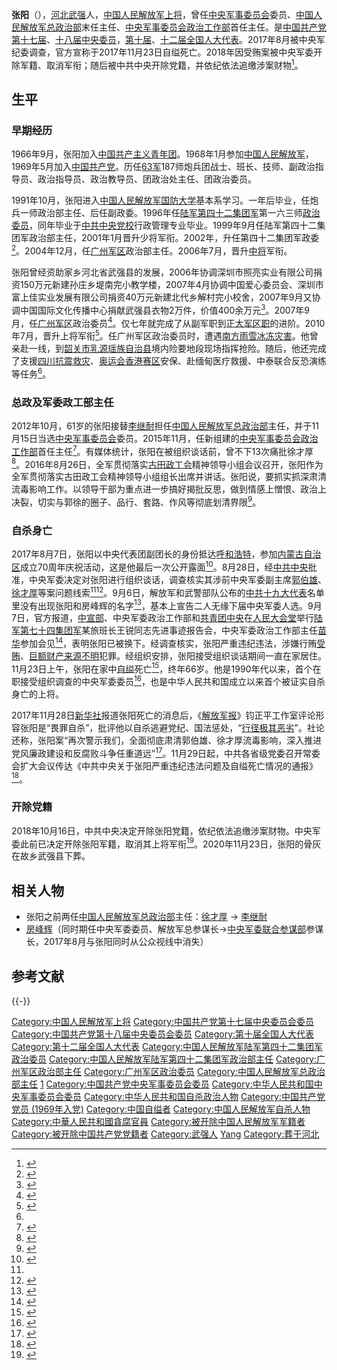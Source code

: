 {{for|同名歌手|單色凌}}
{{Infobox military person
|name = 张阳
|image name = Zhang Yang.jpg
|width = 200px
|job = [[File:China_Emblem_PLA.svg|22px]] [[中央军事委员会政治工作部|中央军事委员会政治工作部]]主任
|period = 2015年11月－2017年8月
|job-1 = [[File:China_Emblem_PLA.svg|22px]] [[中国人民解放军总政治部|中国人民解放军总政治部]]主任
|period-1 = 2012年10月－2015年11月
|job-2 = [[File:China_Emblem_PLA.svg|22px]] [[中国人民解放军广州军区|中国人民解放军广州军区]][[政治委员|政治委员]]
|period-2 = 2007年9月－2012年10月
|sex = 男
|date of birth = 1951年8月
|place of birth = {{PRC}}[[河北省|河北省]][[武强县|武强县]][[东孙庄镇|孙庄乡]]北堤南村
|date of death = {{Death date and age|2017|11|23|1951|8}}
|place of death = {{PRC}}[[北京市|北京市]]
|nationality = {{PRC}}
|party = <del>{{CPC}}</del>（1969年5月加入－2018年10月16日开除）
|spouse = 
|relatives = 
|educate = 
*[[中国人民解放军国防大学|中国人民解放军国防大学]]基本系
*[[中共中央党校|中共中央党校]]行政管理专业
|past = 
*<span style="color: blue;">中国人民解放军陆军第163师政治委员<br>(1996年－2000年)</span>
*<span style="color: blue;">[[中国人民解放军陆军第七十五集团军|中国人民解放军陆军第42集团军]]政治部主任<br>(2000年－2002年)</span>
*<span style="color: blue;">中国人民解放军陆军第42集团军政治委员<br>(2002年－2004年12月)</span>
*<span style="color: blue;">[[中国人民解放军广州军区|中国人民解放军广州军区]]政治部主任<br>(2004年12月－2007年9月)</span>
*<span style="color: blue;">中国人民解放军广州军区政治委员<br>(2007年9月－2012年10月)</span>
*<span style="color: blue;">[[中国人民解放军总政治部|中国人民解放军总政治部]]主任<br>(2012年10月－2016年1月)</span>
*<span style="color: blue;">[[中央军事委员会|中国共产党中央军事委员会]]委员<br>(2012年11月－2017年10月)</span>
*<span style="color: blue;">[[中央军事委员会|中华人民共和国中央军事委员会]]委员<br>(2012年3月－2017年11月)</span>
*<span style="color: blue;">[[中央军事委员会政治工作部|中央军事委员会政治工作部]]主任<br>(2016年1月－2017年8月)</span>
|work=
|award=
|rank = <del>[[File:PLAGeneral_r.png|40px]] [[中国人民解放军上将|中国人民解放军上将]]</del>（2010年7月晋升－2018年10月16日取消）
* 2001年晋升[[中国人民解放军少将|少将]]军衔
* 2006年晋升[[中国人民解放军中将|中将]]军衔
* 2010年晋升[[中国人民解放军上将|上将]]军衔
* 2018年被开除军籍、取消军衔<ref name=":0" />
}}

'''张阳'''（{{bd|1951年|8月|2017年|11月23日|catIdx=Z张}}），[[河北省|河北]][[武强县|武强]]人，[[中国人民解放军上将|中国人民解放军上将]]，曾任[[中央军事委员会|中央军事委员会]]委员、[[中国人民解放军总政治部|中国人民解放军总政治部]]末任主任、[[中央军事委员会政治工作部|中央军事委员会政治工作部]]首任主任。是[[中国共产党第十七届中央委员会委员列表|中国共产党第十七届]]、[[中国共产党第十八届中央委员会委员列表|十八届中央委员]]，[[第十届全国人民代表大会代表名单|第十届]]、[[第十二届全国人民代表大会代表名单|十二届]][[全国人民代表大会代表|全国人大代表]]。2017年8月被中央军纪委调查，官方宣称于2017年11月23日自缢死亡。2018年因受贿案被中央军委开除军籍、取消军衔；随后被中共中央开除党籍，并依纪依法追缴涉案财物<ref name=":0">{{cite web|title=中共中央决定开除张阳党籍 依纪依法追缴涉案财物|url=http://www.xinhuanet.com/politics/2018-10/16/c_1123567978.htm|accessdate=2019-02-21|date=2018-10-16|publisher=新华网|archive-date=2022-05-27|archive-url=https://web.archive.org/web/20220527040838/http://www.xinhuanet.com/politics/2018-10/16/c_1123567978.htm}}</ref>。

==生平==
=== 早期经历 ===
1966年9月，张阳加入[[中国共产主义青年团|中国共产主义青年团]]。1968年1月参加[[中国人民解放军|中国人民解放军]]，1969年5月加入[[中国共产党|中国共产党]]。历任[[中国人民解放军陆军第二十七集团军|63军]]187师炮兵团战士、班长、技师、副政治指导员、政治指导员、政治教导员、团政治处主任、团政治委员。

1991年10月，张阳进入[[中国人民解放军国防大学|中国人民解放军国防大学]]基本系学习。一年后毕业，任炮兵一师政治部主任、后任副政委。1996年任[[中国人民解放军陆军第七十四集团军|陆军第四十二集团军]]第一六三师[[政治委员|政治委员]]，同年毕业于[[中共中央党校|中共中央党校]]行政管理专业毕业。1999年9月任陆军第四十二集团军政治部主任，2001年1月晋升少将军衔。2002年，升任第四十二集团军政委<ref>{{Cite book|title=中国人物年鉴 2012|last=《中国人物年鉴》编委会编；李维民主编|publisher=中国人物年鉴社|year=2013|pages=41}}</ref>。2004年12月，任[[中国人民解放军广州军区|广州军区]]政治部主任。2006年7月，晋升[[中国人民解放军中将|中将]]军衔。

张阳曾经资助家乡河北省武强县的发展，2006年协调深圳市照亮实业有限公司捐资150万元新建孙庄乡堤南完小教学楼，2007年4月协调中国爱心委员会、深圳市富上佳实业发展有限公司捐资40万元新建北代乡解村完小校舍，2007年9月又协调中国国际文化传播中心捐献武强县衣物2万件，价值400余万元<ref>{{cite web|title=第九章 新星灿烂（上）|url=http://www.taocheng.gov.cn/ch4382/ch4399/2010/07/29/content_146616.shtml|accessdate=2017-11-29|date=2010-07-29|publisher=桃城区人民政府|archiveurl=https://web.archive.org/web/20171201011635/http://www.taocheng.gov.cn/ch4382/ch4399/2010/07/29/content_146616.shtml|archivedate=2017-12-01|dead-url=yes}}</ref>。2007年9月，任[[中国人民解放军广州军区|广州军区]]政治委员<ref>{{cite web|title=张阳升任广州军区政委 杨德清不再担任|url=http://news.sohu.com/20070913/n252120665.shtml|accessdate=2017-11-28|date=2007-09-13|publisher=搜狐网|archive-date=2019-02-27|archive-url=https://web.archive.org/web/20190227182144/http://news.sohu.com/20070913/n252120665.shtml}}</ref>。仅七年就完成了从副军职到[[中华人民共和国军事编制#正大军区级|正大军区职]]的进阶。2010年7月，晋升上将军衔<ref>{{cite web|title=兰州军区司令员王国生等11人晋升上将|url=http://news.sina.com.cn/c/2010-07-20/000017833888s.shtml|accessdate=2010-07-20|date=2010-07-20|publisher=新浪网|archive-date=2016-08-03|archive-url=https://web.archive.org/web/20160803171506/http://news.sina.com.cn/c/2010-07-20/000017833888s.shtml|dead-url=no}}</ref>。任广州军区政治委员时，遭遇[[2008年中国雪灾|南方雨雪冰冻灾害]]。他曾亲赴一线，到[[韶关市|韶关市]][[乳源瑶族自治县|乳源瑶族自治县]]境内险要地段现场指挥抢险。随后，他还完成了支援[[汶川大地震|四川抗震救灾]]、[[香港奧運馬術比賽場地|奥运会香港赛区]]安保、赴缅甸医疗救援、中泰联合反恐演练等任务<ref name=":1"/>。

=== 总政及军委政工部主任 ===
2012年10月，61岁的张阳接替[[李继耐|李继耐]]担任[[中国人民解放军总政治部|中国人民解放军总政治部]]主任，并于11月15日当选[[中央军事委员会|中央军事委员会]]委员。2015年11月，任新组建的[[中央军事委员会政治工作部|中央军事委员会政治工作部]]首任主任<ref>{{cite news|url=http://www.thepaper.cn/newsDetail_forward_1419358|title=原总政治部主任张阳上将任军委政治工作部主任|date=2016-01-11|publisher=澎湃新闻|accessdate=2017-11-28|archive-date=2020-06-05|archive-url=https://web.archive.org/web/20200605001009/http://www.thepaper.cn/newsDetail_forward_1419358|dead-url=no}}</ref>。有媒体统计，张阳在被组织谈话前，曾不下13次痛批徐才厚<ref>{{cite web|title=起底自杀身亡的张阳:出身将军县 参军后没回过老家|url=http://news.163.com/17/1129/11/D4DGUG4N0001875N.html|accessdate=2017-11-29|date=2017-11-29|publisher=网易|archiveurl=https://web.archive.org/web/20171201032359/http://news.163.com/17/1129/11/D4DGUG4N0001875N.html|archivedate=2017-12-01|dead-url=yes}}</ref>。2016年8月26日，全军贯彻落实[[全军政治工作会议|古田政工会]]精神领导小组会议召开，张阳作为全军贯彻落实古田政工会精神领导小组组长出席并讲话。张阳说，要抓实抓深肃清流毒影响工作。以领导干部为重点进一步搞好揭批反思，做到情感上憎恨、政治上决裂，切实与郭徐的圈子、品行、套路、作风等彻底划清界限<ref name=":1">{{cite web|title=张阳畏罪自杀 曾陪徐才厚看话剧6次提肃清郭徐流毒|url=http://news.163.com/17/1128/12/D4B491JL0001875N.html|accessdate=2017-11-29|date=2017-11-28|publisher=网易|archiveurl=https://web.archive.org/web/20171201025219/http://news.163.com/17/1128/12/D4B491JL0001875N.html|archivedate=2017-12-01|dead-url=yes}}</ref>。

=== 自杀身亡 ===
{{See also|自绝于人民|中华人民共和国自杀政治人物列表}}

2017年8月7日，张阳以中央代表团副团长的身份抵达[[呼和浩特市|呼和浩特]]，参加[[内蒙古自治区|内蒙古自治区]]成立70周年庆祝活动，这是他最后一次公开露面<ref>{{Cite web|title=俞正声率中央代表团飞抵呼和浩特 出席内蒙古自治区成立70周年庆祝活动-|url=http://www.xinhuanet.com/politics/2017-08/07/c_1121445750.htm|access-date=2021-09-08|date=2017-08-07|publisher=新华网|archive-date=2021-05-24|archive-url=https://web.archive.org/web/20210524163600/http://www.xinhuanet.com//politics/2017-08/07/c_1121445750.htm|dead-url=no}}</ref>。8月28日，经[[中国共产党中央委员会|中共中央]]批准，中央军委决定对张阳进行组织谈话，调查核实其涉前中央军委副主席[[郭伯雄|郭伯雄]]、[[徐才厚|徐才厚]]等案问题线索<ref name="zisha" /><ref>{{cite web|title=中央軍委委員房峰輝張陽落馬|url=http://std.stheadline.com/daily/news-content.php?id=1657632&target=2|accessdate=2017-09-01|date=2017-09-01|publisher=[[星島日報|星島日報]]|archive-date=2019-05-20|archive-url=https://web.archive.org/web/20190520054748/http://std.stheadline.com/daily/news-content.php?id=1657632&target=2|dead-url=no}}</ref>。9月6日，解放军和武警部队公布的[[中国共产党第十九次全国代表大会|中共十九大]][[中国共产党第十九次全国代表大会代表名单|代表]]名单里没有出现张阳和房峰辉的名字<ref>{{Cite web|title=解放军和武警部队选举产生出席中共十九大代表|url=http://www.xinhuanet.com//2017-09/06/c_129697198.htm|access-date=2021-09-08|date=2017-09-06|publisher=新华网|archive-date=2021-05-17|archive-url=https://web.archive.org/web/20210517132017/http://www.xinhuanet.com//2017-09/06/c_129697198.htm|dead-url=no}}</ref>，基本上宣告二人无缘下届中央军委人选。9月7日，官方报道，[[中共中央宣传部|中宣部]]、中央军委政治工作部和[[中国共产主义青年团中央委员会|共青团中央]]在[[人民大会堂|人民大会堂]]举行[[中国人民解放军陆军第七十四集团军|陆军第七十四集团军]]某旅班长王锐同志先进事迹报告会，中央军委政治工作部主任[[苗华|苗华]]参加会见<ref>{{Cite web|title=王锐同志先进事迹报告会在京举行|url=http://military.cnr.cn/ztch/qjwnysh/fcl/20170907/t20170907_523939076.html|access-date=2021-10-15|date=2017-09-07|publisher=央广网|archive-date=2019-09-24|archive-url=https://web.archive.org/web/20190924124826/http://military.cnr.cn/ztch/qjwnysh/fcl/20170907/t20170907_523939076.html}}</ref>，表明张阳已被换下。经调查核实，张阳严重违纪违法，涉嫌行贿[[賄賂|受贿]]、[[巨额财产来源不明罪|巨额财产来源不明]]犯罪。经组织安排，张阳接受组织谈话期间一直在家居住。11月23日上午，张阳在家中[[自缢|自缢]]死亡<ref name="zisha">{{cite web|title=张阳自杀身亡|url=http://news.xinhuanet.com/politics/2017-11/28/c_1122023059.htm|date=2017-11-28|publisher=[[新华网|新华网]]|accessdate=2017-11-28|archive-date=2017-12-01|archive-url=https://web.archive.org/web/20171201042755/http://news.xinhuanet.com/politics/2017-11/28/c_1122023059.htm|dead-url=no}}</ref>，终年66岁。他是1990年代以来，首个在职接受组织调查的中央军委委员<ref>{{cite news|url=http://www.zaobao.com.sg/znews/greater-china/story20171129-814678|title=中央军委政治工作部原主任 张阳在家中畏罪自杀|accessdate=2017-11-29|date=2017-11-29|newspaper=联合早报|archive-date=2021-05-14|archive-url=https://web.archive.org/web/20210514154335/https://www.zaobao.com.sg/znews/greater-china/story20171129-814678}}</ref>，也是中华人民共和国成立以来首个被证实自杀身亡的上将。

2017年11月28日[[新华社|新华社]]报道张阳死亡的消息后，《[[解放军报|解放军报]]》钧正平工作室评论形容张阳是“畏罪自杀”，批评他以自杀逃避党纪、国法惩处，“[[自绝于人民|行径极其恶劣]]”。社论还称，张阳案“再次警示我们，全面彻底肃清郭伯雄、徐才厚流毒影响，深入推进党风廉政建设和反腐败斗争任重道远”<ref>{{cite web|title=钧正平：自杀逃罪恶劣 反腐永在路上|url=http://www.81.cn/jwgz/2017-11/28/content_7846436.htm|accessdate=2017-11-28|date=2017-11-28|publisher=[[中国军网|中国军网]]|archive-date=2018-05-17|archive-url=https://web.archive.org/web/20180517190303/http://www.81.cn/jwgz/2017-11/28/content_7846436.htm}}</ref>。11月29日起，中共各省级党委召开常委会扩大会议传达《中共中央关于张阳严重违纪违法问题及自缢死亡情况的通报》<ref>{{cite web|title=湖北河北浙江云南通报张阳违纪问题及自杀情况|url=http://news.ifeng.com/a/20171129/53705746_0.shtml|accessdate=2017-11-29|date=2017-11-29|publisher=凤凰网|archive-date=2019-06-08|archive-url=https://web.archive.org/web/20190608072649/http://news.ifeng.com/a/20171129/53705746_0.shtml}}</ref>。

=== 开除党籍 ===
2018年10月16日，中共中央决定开除张阳党籍，依纪依法追缴涉案财物。中央军委此前已决定开除张阳军籍，取消其上将军衔<ref>{{Cite web|title=中共中央决定开除张阳党籍 依纪依法追缴涉案财物|url=http://www.xinhuanet.com/2018-10/16/c_1123567978.htm|accessdate=2018-10-16|date=2018-10-16|publisher=新华网|archive-date=2020-08-09|archive-url=https://web.archive.org/web/20200809010322/http://www.xinhuanet.com/2018-10/16/c_1123567978.htm}}</ref>。2020年11月23日，张阳的骨灰在故乡武强县下葬。

== 相关人物 ==
* 张阳之前两任[[中国人民解放军总政治部|中国人民解放军总政治部]]主任：[[徐才厚|徐才厚]] → [[李继耐|李继耐]]
* [[房峰辉|房峰辉]]（同时期任中央军委委员、解放军总参谋长→[[中央军事委员会联合参谋部|中央军委联合参谋部]]参谋长，2017年8月与张阳同时从公众视线中消失）

== 参考文献 ==
{{Reflist|30em}}

{{-}}
{{start box}}
{{s-mil|pla}}
{{s-before|[[李继耐|李继耐]] <small>上将</small>}}
{{s-title|[[中国人民解放军总政治部|中国人民解放军总政治部]]主任|2012年10月－2015年11月}}
{{s-after|张阳 本人|军委政治工作部首任主任}}
{{s-before|张阳 本人|解放军总政治部末任主任}}
{{s-title|[[中央军事委员会政治工作部|中央军事委员会政治工作部]]主任|2015年11月－2017年8月}}
{{s-after|[[苗华|苗华]] <small>海军上将</small>}}
{{s-mil|pla-army}}
{{s-before|[[杨德清|杨德清]]|rows=2}}
{{s-title|[[中国人民解放军广州军区|中国人民解放军广州军区]][[政治委員|政治委員]]|2007年9月－2012年10月}}
{{s-after|[[魏亮|魏亮]]}}
{{s-title|[[中国人民解放军广州军区|中国人民解放军广州军区]]政治部主任|2004年12月－2007年9月}}
{{s-after|[[郑卫平|郑卫平]]}}
{{s-before|[[邓汉民|邓汉民]]}}
{{s-title|[[中国人民解放军陆军第七十四集团军|中国人民解放军陆军第四十二集团军]]政治委员|2002年11月－2005年7月}}
{{s-after|[[岳世鑫|岳世鑫]]}}
{{s-before|[[唐朝转|唐朝转]]}}
{{s-title|[[中国人民解放军陆军第七十四集团军|中国人民解放军陆军第四十二集团军]]政治部主任|2000年－2002年11月}}
{{s-after|[[刘长银|刘长银]]}}
{{end box}}
{{中央军委/18|委员}}
{{中国人民解放军总政治部主任}}
{{中共十八大到十九大期间的反腐败工作}}
{{中国人民解放军上将/2010}}

{{Authority control}}
{{DEFAULTSORT:Zhang}}
[[Category:中国人民解放军上将|Category:中国人民解放军上将]]
[[Category:中国共产党第十七届中央委员会委员|Category:中国共产党第十七届中央委员会委员]]
[[Category:中国共产党第十八届中央委员会委员|Category:中国共产党第十八届中央委员会委员]]
[[Category:第十届全国人大代表|Category:第十届全国人大代表]]
[[Category:第十二届全国人大代表|Category:第十二届全国人大代表]]
[[Category:中国人民解放军陆军第四十二集团军政治委员|Category:中国人民解放军陆军第四十二集团军政治委员]]
[[Category:中国人民解放军陆军第四十二集团军政治部主任|Category:中国人民解放军陆军第四十二集团军政治部主任]]
[[Category:广州军区政治部主任|Category:广州军区政治部主任]]
[[Category:广州军区政治委员|Category:广州军区政治委员]]
[[Category:中国人民解放军总政治部主任|Category:中国人民解放军总政治部主任]]
[[Category:中央军委政治工作部主任|1]]
[[Category:中国共产党中央军事委员会委员|Category:中国共产党中央军事委员会委员]]
[[Category:中华人民共和国中央军事委员会委员|Category:中华人民共和国中央军事委员会委员]]
[[Category:中华人民共和国自杀政治人物|Category:中华人民共和国自杀政治人物]]
[[Category:中国共产党党员_(1969年入党)|Category:中国共产党党员 (1969年入党)]]
[[Category:中国自缢者|Category:中国自缢者]]
[[Category:中国人民解放军自杀人物|Category:中国人民解放军自杀人物]]
[[Category:中華人民共和國貪腐官員|Category:中華人民共和國貪腐官員]]
[[Category:被开除中国人民解放军军籍者|Category:被开除中国人民解放军军籍者]]
[[Category:被开除中国共产党党籍者|Category:被开除中国共产党党籍者]]
[[Category:武强人|Category:武强人]]
[[Category:张姓|Yang]]
[[Category:葬于河北|Category:葬于河北]]